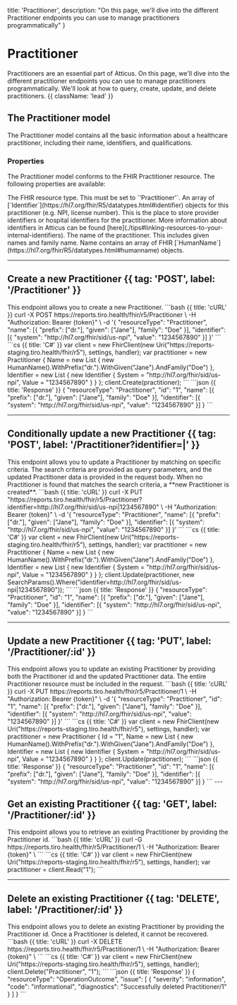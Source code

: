   title: 'Practitioner',
  description: "On this page, we'll dive into the different Practitioner endpoints you can use to manage practitioners programmatically"
}

# Practitioner

Practitioners are an essential part of Atticus. On this page, we'll dive into the different practitioner endpoints you can use to manage practitioners programmatically. We'll look at how to query, create, update, and delete practitioners. {{ className: 'lead' }}

## The Practitioner model

The Practitioner model contains all the basic information about a healthcare practitioner, including their name, identifiers, and qualifications.

### Properties

The Practitioner model conforms to the FHIR Practitioner resource. The following properties are available:

<Properties>
  <Property name="resourceType" type="'Practitioner'" required>
      The FHIR resource type. This must be set to `'Practitioner'`.
  </Property>
  <Property name="identifier" type="Identifier[]" href='https://hl7.org/fhir/R5/practitioner-definitions.html#Practitioner.identifier'>
      An array of [`Identifier`](https://hl7.org/fhir/R5/datatypes.html#identifier) objects for this practitioner (e.g. NPI, license number). This is the place to store provider identifiers or hospital identifiers for the practitioner.
      More information about identifiers in Atticus can be found [here](./tips#linking-resources-to-your-internal-identifiers).
  </Property>
  <Property name="name" type="HumanName[]" href='https://hl7.org/fhir/R5/practitioner-definitions.html#Practitioner.name'>
      The name of the practitioner. This includes given names and family name. Name contains an array of FHIR [`HumanName`](https://hl7.org/fhir/R5/datatypes.html#humanname) objects.
  </Property>
</Properties>

---

## Create a new Practitioner {{ tag: 'POST', label: '/Practitioner' }}

<Row>
  <Col>
    This endpoint allows you to create a new Practitioner.
  </Col>
  <Col sticky>
    <CodeGroup title="Request" tag="POST" label="/Practitioner">
    ```bash {{ title: 'cURL' }}
    curl -X POST https://reports.tiro.health/fhir/r5/Practitioner \
      -H "Authorization: Bearer {token}" \
      -d '{
        "resourceType": "Practitioner",
        "name": [{
          "prefix": ["dr."],
          "given": ["Jane"],
          "family": "Doe"
        }],
        "identifier": [{
          "system": "http://hl7.org/fhir/sid/us-npi",
          "value": "1234567890"
        }]
      }'
    ```
    ```cs {{ title: 'C#' }}
    var client = new FhirClient(new Uri("https://reports-staging.tiro.health/fhir/r5"), settings, handler);
    var practitioner = new Practitioner
    {
      Name = new List<HumanName>
      {
        new HumanName().WithPrefix("dr.").WithGiven("Jane").AndFamily("Doe")
      },
      Identifier = new List<Identifier>
      {
        new Identifier
        {
          System = "http://hl7.org/fhir/sid/us-npi",
          Value = "1234567890"
        }
      }
    };
    client.Create(practitioner);
    ```
    </CodeGroup>
    ```json {{ title: 'Response' }}
    {
      "resourceType": "Practitioner",
      "id": "1",
      "name": [{
        "prefix": ["dr."],
        "given": ["Jane"],
        "family": "Doe"
      }],
      "identifier": [{
        "system": "http://hl7.org/fhir/sid/us-npi",
        "value": "1234567890"
      }]
    }
    ```
  </Col>
</Row>

---

## Conditionally update a new Practitioner {{ tag: 'POST', label: '/Practitioner?identifier=<system>|<value>' }}
<Row>
  <Col>
    This endpoint allows you to update a Practitioner by matching on specific criteria. The search criteria are provided as query parameters, and the updated Practitioner data is provided in the request body.
    When no Practitioner is found that matches the search criteria, a **new Practitioner is created**.
  </Col>
  <Col sticky>
    <CodeGroup title="Request" tag="PUT" label="/Practitioner?identifier=http://hl7.org/fhir/sid/us-npi|1234567890">
    ```bash {{ title: 'cURL' }}
    curl -X PUT "https://reports.tiro.health/fhir/r5/Practitioner?identifier=http://hl7.org/fhir/sid/us-npi|1234567890" \
      -H "Authorization: Bearer {token}" \
      -d '{
        "resourceType": "Practitioner",
        "name": [{
          "prefix": ["dr."],
          "given": ["Jane"],
          "family": "Doe"
        }],
        "identifier": [{
          "system": "http://hl7.org/fhir/sid/us-npi",
          "value": "1234567890"
        }]
      }'
    ```
    ```cs {{ title: 'C#' }}
    var client = new FhirClient(new Uri("https://reports-staging.tiro.health/fhir/r5"), settings, handler);
    var practitioner = new Practitioner
    {
      Name = new List<HumanName>
      {
        new HumanName().WithPrefix("dr.").WithGiven("Jane").AndFamily("Doe")
      },
      Identifier = new List<Identifier>
      {
        new Identifier
        {
          System = "http://hl7.org/fhir/sid/us-npi",
          Value = "1234567890"
        }
      }
    };
    client.Update(practitioner, new SearchParams().Where("identifier=http://hl7.org/fhir/sid/us-npi|1234567890"));
    ```
    </CodeGroup>
    ```json {{ title: 'Response' }}
    {
      "resourceType": "Practitioner",
      "id": "1",
      "name": [{
        "prefix": ["dr."],
        "given": ["Jane"],
        "family": "Doe"
      }],
      "identifier": [{
        "system": "http://hl7.org/fhir/sid/us-npi",
        "value": "1234567890"
      }]
    }
    ```
  </Col>
</Row>

---

## Update a new Practitioner {{ tag: 'PUT', label: '/Practitioner/:id' }}

<Row>
  <Col>
    This endpoint allows you to update an existing Practitioner by providing both the Practitioner id and the updated Practitioner data. The entire Practitioner resource must be included in the request.
  </Col>
  <Col sticky>
    <CodeGroup title="Request" tag="PUT" label="/Practitioner/1">
    ```bash {{ title: 'cURL' }}
    curl -X PUT https://reports.tiro.health/fhir/r5/Practitioner/1 \
      -H "Authorization: Bearer {token}" \
      -d '{
        "resourceType": "Practitioner",
        "id": "1",
        "name": [{
          "prefix": ["dr."],
          "given": ["Jane"],
          "family": "Doe"
        }],
        "identifier": [{
          "system": "http://hl7.org/fhir/sid/us-npi",
          "value": "1234567890"
        }]
      }'
    ```
    ```cs {{ title: 'C#' }}
    var client = new FhirClient(new Uri("https://reports-staging.tiro.health/fhir/r5"), settings, handler);
    var practitioner = new Practitioner
    {
      Id = "1",
      Name = new List<HumanName>
      {
        new HumanName().WithPrefix("dr.").WithGiven("Jane").AndFamily("Doe")
      },
      Identifier = new List<Identifier>
      {
        new Identifier
        {
          System = "http://hl7.org/fhir/sid/us-npi",
          Value = "1234567890"
        }
      }
    };
    client.Update(practitioner);
    ```
    </CodeGroup>
    ```json {{ title: 'Response' }}
    {
      "resourceType": "Practitioner",
      "id": "1",
      "name": [{
        "prefix": ["dr."],
        "given": ["Jane"],
        "family": "Doe"
      }],
      "identifier": [{
        "system": "http://hl7.org/fhir/sid/us-npi",
        "value": "1234567890"
      }]
    }
    ```
  </Col>
</Row>
---

## Get an existing Practitioner {{ tag: 'GET', label: '/Practitioner/:id' }}

<Row>
  <Col>
    This endpoint allows you to retrieve an existing Practitioner by providing the Practitioner id.
  </Col>
  <Col sticky>
    <CodeGroup title="Request" tag="GET" label="/Practitioner/1">
    ```bash {{ title: 'cURL' }}
    curl -G https://reports.tiro.health/fhir/r5/Practitioner/1 \
      -H "Authorization: Bearer {token}" \
    ```
    ```cs {{ title: 'C#' }}
    var client = new FhirClient(new Uri("https://reports-staging.tiro.health/fhir/r5"), settings, handler);
    var practitioner = client.Read<Practitioner>("1");
    ```
    </CodeGroup>
  </Col>
</Row>

---
## Delete an existing Practitioner {{ tag: 'DELETE', label: '/Practitioner/:id' }}

<Row>
  <Col>
    This endpoint allows you to delete an existing Practitioner by providing the Practitioner id. Once a Practitioner is deleted, it cannot be recovered.
  </Col>
  <Col sticky>
    <CodeGroup title="Request" tag="DELETE" label="/Practitioner/1">
    ```bash {{ title: 'cURL' }}
    curl -X DELETE https://reports.tiro.health/fhir/r5/Practitioner/1 \
      -H "Authorization: Bearer {token}" \
    ```
    ```cs {{ title: 'C#' }}
    var client = new FhirClient(new Uri("https://reports-staging.tiro.health/fhir/r5"), settings, handler);
    client.Delete("Practitioner", "1");
    ```
    </CodeGroup>
    ```json {{ title: 'Response' }}
    {
      "resourceType": "OperationOutcome",
      "issue": [
        {
          "severity": "information",
          "code": "informational",
          "diagnostics": "Successfully deleted Practitioner/1"
        }
      ]
    }
    ```
  </Col>
</Row>
